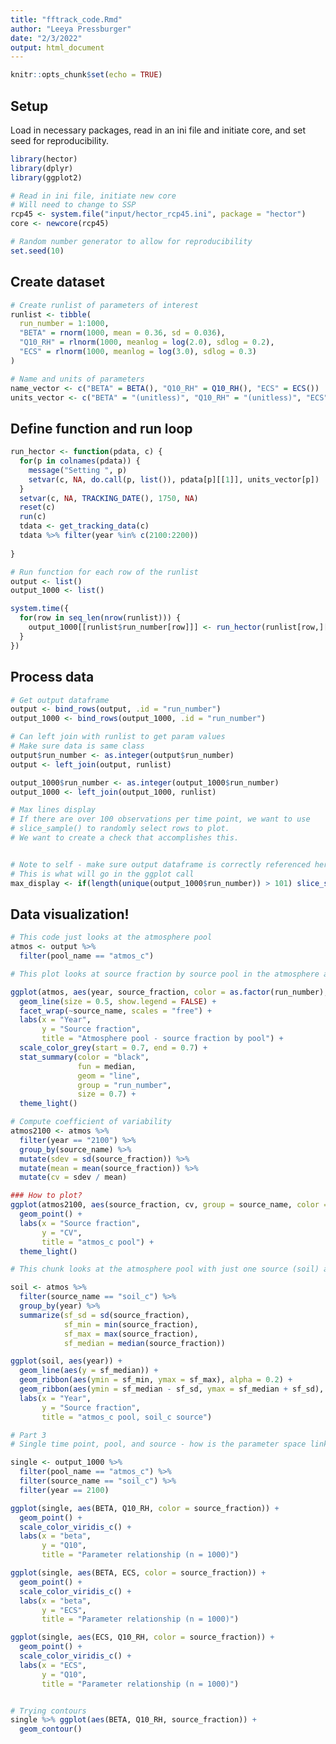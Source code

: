 ```yaml
---
title: "fftrack_code.Rmd"
author: "Leeya Pressburger"
date: "2/3/2022"
output: html_document
---
```


```r
knitr::opts_chunk$set(echo = TRUE)
```

## Setup
Load in necessary packages, read in an ini file and initiate core, and set seed for reproducibility.

```r
library(hector)
library(dplyr)
library(ggplot2)

# Read in ini file, initiate new core
# Will need to change to SSP
rcp45 <- system.file("input/hector_rcp45.ini", package = "hector") 
core <- newcore(rcp45)

# Random number generator to allow for reproducibility 
set.seed(10)

```

## Create dataset
```r
# Create runlist of parameters of interest
runlist <- tibble(
  run_number = 1:1000,
  "BETA" = rnorm(1000, mean = 0.36, sd = 0.036),
  "Q10_RH" = rlnorm(1000, meanlog = log(2.0), sdlog = 0.2),
  "ECS" = rlnorm(1000, meanlog = log(3.0), sdlog = 0.3)
)

# Name and units of parameters
name_vector <- c("BETA" = BETA(), "Q10_RH" = Q10_RH(), "ECS" = ECS())
units_vector <- c("BETA" = "(unitless)", "Q10_RH" = "(unitless)", "ECS" = "degC")
```

## Define function and run loop
```r
run_hector <- function(pdata, c) {
  for(p in colnames(pdata)) {
    message("Setting ", p)
    setvar(c, NA, do.call(p, list()), pdata[p][[1]], units_vector[p])
  }
  setvar(c, NA, TRACKING_DATE(), 1750, NA)
  reset(c)
  run(c)
  tdata <- get_tracking_data(c)
  tdata %>% filter(year %in% c(2100:2200))
  
}

# Run function for each row of the runlist
output <- list()
output_1000 <- list()

system.time({
  for(row in seq_len(nrow(runlist))) {
    output_1000[[runlist$run_number[row]]] <- run_hector(runlist[row,][-1], core)
  }  
})

```

## Process data
``` r
# Get output dataframe
output <- bind_rows(output, .id = "run_number")
output_1000 <- bind_rows(output_1000, .id = "run_number")

# Can left join with runlist to get param values
# Make sure data is same class
output$run_number <- as.integer(output$run_number)
output <- left_join(output, runlist)

output_1000$run_number <- as.integer(output_1000$run_number)
output_1000 <- left_join(output_1000, runlist)

# Max lines display
# If there are over 100 observations per time point, we want to use 
# slice_sample() to randomly select rows to plot.
# We want to create a check that accomplishes this.


# Note to self - make sure output dataframe is correctly referenced here
# This is what will go in the ggplot call
max_display <- if(length(unique(output_1000$run_number)) > 101) slice_sample(output_1000, n = 100)

```

## Data visualization!

``` r
# This code just looks at the atmosphere pool
atmos <- output %>%
  filter(pool_name == "atmos_c")

# This plot looks at source fraction by source pool in the atmosphere as well as the median run.

ggplot(atmos, aes(year, source_fraction, color = as.factor(run_number), group = run_number)) +
  geom_line(size = 0.5, show.legend = FALSE) +
  facet_wrap(~source_name, scales = "free") +
  labs(x = "Year",
       y = "Source fraction",
       title = "Atmosphere pool - source fraction by pool") +
  scale_color_grey(start = 0.7, end = 0.7) +
  stat_summary(color = "black",
               fun = median, 
               geom = "line", 
               group = "run_number",
               size = 0.7) +
  theme_light()

# Compute coefficient of variability
atmos2100 <- atmos %>%
  filter(year == "2100") %>%
  group_by(source_name) %>%
  mutate(sdev = sd(source_fraction)) %>%
  mutate(mean = mean(source_fraction)) %>%
  mutate(cv = sdev / mean)

### How to plot?
ggplot(atmos2100, aes(source_fraction, cv, group = source_name, color = source_name)) +
  geom_point() +
  labs(x = "Source fraction",
       y = "CV",
       title = "atmos_c pool") +
  theme_light()

```

``` r
# This chunk looks at the atmosphere pool with just one source (soil) and plots source fraction over time with a mean and confidence interval

soil <- atmos %>% 
  filter(source_name == "soil_c") %>%
  group_by(year) %>%
  summarize(sf_sd = sd(source_fraction), 
            sf_min = min(source_fraction),
            sf_max = max(source_fraction),
            sf_median = median(source_fraction))

ggplot(soil, aes(year)) +
  geom_line(aes(y = sf_median)) +
  geom_ribbon(aes(ymin = sf_min, ymax = sf_max), alpha = 0.2) +
  geom_ribbon(aes(ymin = sf_median - sf_sd, ymax = sf_median + sf_sd), alpha = 0.2) +
  labs(x = "Year",
       y = "Source fraction",
       title = "atmos_c pool, soil_c source")
```

```r
# Part 3
# Single time point, pool, and source - how is the parameter space linked to output?

single <- output_1000 %>%
  filter(pool_name == "atmos_c") %>%
  filter(source_name == "soil_c") %>%
  filter(year == 2100)

ggplot(single, aes(BETA, Q10_RH, color = source_fraction)) +
  geom_point() +
  scale_color_viridis_c() +
  labs(x = "beta",
       y = "Q10",
       title = "Parameter relationship (n = 1000)")

ggplot(single, aes(BETA, ECS, color = source_fraction)) +
  geom_point() +
  scale_color_viridis_c() +
  labs(x = "beta",
       y = "ECS",
       title = "Parameter relationship (n = 1000)")

ggplot(single, aes(ECS, Q10_RH, color = source_fraction)) +
  geom_point() +
  scale_color_viridis_c() +
  labs(x = "ECS",
       y = "Q10",
       title = "Parameter relationship (n = 1000)")


# Trying contours
single %>% ggplot(aes(BETA, Q10_RH, source_fraction)) +
  geom_contour() 
```